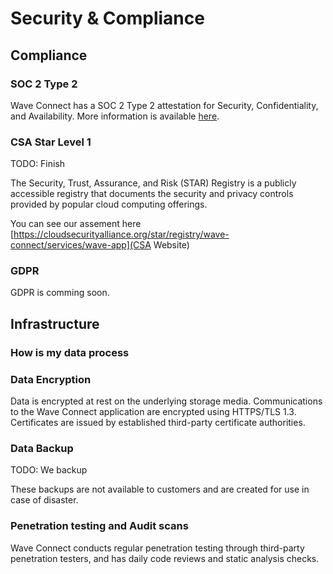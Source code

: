 
# Security & Compliance

## Compliance

### SOC 2 Type 2

Wave Connect has a SOC 2 Type 2 attestation for Security, Confidentiality, and Availability. More information is available [here](https://app.sprinto.com/trust-center/view/054381d9-6390-4e12-a7cd-57d762e9092a).

### CSA Star Level 1

TODO: Finish

The Security, Trust, Assurance, and Risk (STAR) Registry is a publicly accessible registry that documents the security and privacy controls provided by popular cloud computing offerings.

You can see our assement here
[https://cloudsecurityalliance.org/star/registry/wave-connect/services/wave-app](CSA Website)

### GDPR

GDPR is comming soon.

## Infrastructure

### How is my data process

### Data Encryption

Data is encrypted at rest on the underlying storage media. Communications to the Wave Connect application are encrypted using HTTPS/TLS 1.3. Certificates are issued by established third-party certificate authorities.

### Data Backup

TODO: We backup

<Callout type="info">These backups are not available to customers and are created for use in case of disaster.</Callout>
### Penetration testing and Audit scans

Wave Connect conducts regular penetration testing through third-party penetration testers, and has daily code reviews and static analysis checks.
